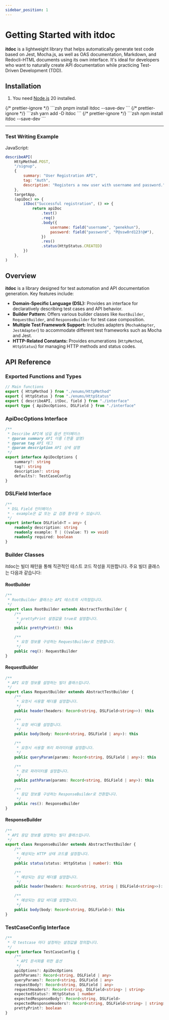 ```yaml
---
sidebar_position: 1
---
```


# Getting Started with itdoc

**itdoc** is a lightweight library that helps automatically generate test code based on Jest,
Mocha.js, as well as OAS documentation, Markdown, and Redocli-HTML documents using its own
interface. It's ideal for developers who want to naturally create API documentation while practicing
Test-Driven Development (TDD).

## Installation

1. You need [Node.js](https://nodejs.org/en/download/) 20 installed.


<Tabs>
    {/* prettier-ignore */}
    <TabItem value="pnpm" label="pnpm" default>
        ```zsh
        pnpm install itdoc --save-dev
        ```
    </TabItem>
    {/* prettier-ignore */}
    <TabItem value="yarn" label="yarn">
        ```zsh
        yarn add -D itdoc
        ```
    </TabItem>
    {/* prettier-ignore */}
    <TabItem value="npm" label="npm">
        ```zsh
        npm install itdoc --save-dev
        ```
    </TabItem>
</Tabs>

---

### Test Writing Example

JavaScript:

```js
describeAPI(
    HttpMethod.POST,
    "/signup",
    {
        summary: "User Registration API",
        tag: "Auth",
        description: "Registers a new user with username and password.",
    },
    targetApp,
    (apiDoc) => {
        itDoc("Successful registration", () => {
            return apiDoc
                .test()
                .req()
                .body({
                    username: field("username", "penekhun"),
                    password: field("password", "P@ssw0rd123!@#"),
                })
                .res()
                .status(HttpStatus.CREATED)
        })
    },
)
```

## Overview

**itdoc** is a library designed for test automation and API documentation generation. Key features
include:

- **Domain-Specific Language (DSL):** Provides an interface for declaratively describing test cases
  and API behavior.
- **Builder Pattern:** Offers various builder classes like `RootBuilder`, `RequestBuilder`, and
  `ResponseBuilder` for test case composition.
- **Multiple Test Framework Support:** Includes adapters (`MochaAdapter`, `JestAdapter`) to
  accommodate different test frameworks such as Mocha and Jest.
- **HTTP-Related Constants:** Provides enumerations (`HttpMethod`, `HttpStatus`) for managing HTTP
  methods and status codes.

## API Reference

### Exported Functions and Types

```typescript
// Main functions
export { HttpMethod } from "./enums/HttpMethod"
export { HttpStatus } from "./enums/HttpStatus"
export { describeAPI, itDoc, field } from "./interface"
export type { ApiDocOptions, DSLField } from "./interface"
```

### ApiDocOptions Interface

```typescript
/**
 * Describe API에 넘길 옵션 인터페이스
 * @param summary API 이름 (한줄 설명)
 * @param tag API 태그
 * @param description API 상세 설명
 */
export interface ApiDocOptions {
    summary?: string
    tag?: string
    description?: string
    defaults?: TestCaseConfig
}
```

### DSLField Interface

```typescript
/**
 * DSL Field 인터페이스
 * - example은 값 또는 값 검증 함수일 수 있습니다.
 */
export interface DSLField<T = any> {
    readonly description: string
    readonly example: T | ((value: T) => void)
    readonly required: boolean
}
```

### Builder Classes

itdoc는 빌더 패턴을 통해 직관적인 테스트 코드 작성을 지원합니다. 주요 빌더 클래스는 다음과 같습니다:

#### RootBuilder

```typescript
/**
 * RootBuilder 클래스는 API 테스트의 시작점입니다.
 */
export class RootBuilder extends AbstractTestBuilder {
    /**
     * prettyPrint 설정값을 true로 설정합니다.
     */
    public prettyPrint(): this

    /**
     * 요청 정보를 구성하는 RequestBuilder로 전환합니다.
     */
    public req(): RequestBuilder
}
```

#### RequestBuilder

```typescript
/**
 * API 요청 정보를 설정하는 빌더 클래스입니다.
 */
export class RequestBuilder extends AbstractTestBuilder {
    /**
     * 요청시 사용할 헤더를 설정합니다.
     */
    public header(headers: Record<string, DSLField<string>>): this

    /**
     * 요청 바디를 설정합니다.
     */
    public body(body: Record<string, DSLField | any>): this

    /**
     * 요청시 사용할 쿼리 파라미터를 설정합니다.
     */
    public queryParam(params: Record<string, DSLField | any>): this

    /**
     * 경로 파라미터를 설정합니다.
     */
    public pathParam(params: Record<string, DSLField | any>): this

    /**
     * 응답 정보를 구성하는 ResponseBuilder로 전환합니다.
     */
    public res(): ResponseBuilder
}
```

#### ResponseBuilder

```typescript
/**
 * API 응답 정보를 설정하는 빌더 클래스입니다.
 */
export class ResponseBuilder extends AbstractTestBuilder {
    /**
     * 예상되는 HTTP 상태 코드를 설정합니다.
     */
    public status(status: HttpStatus | number): this

    /**
     * 예상되는 응답 헤더를 설정합니다.
     */
    public header(headers: Record<string, string | DSLField<string>>): this

    /**
     * 예상되는 응답 바디를 설정합니다.
     */
    public body(body: Record<string, DSLField>): this
}
```

### TestCaseConfig Interface

```typescript
/**
 * 각 testcase 마다 설정하는 설정값을 정의합니다.
 */
export interface TestCaseConfig {
    /**
     * API 문서화를 위한 옵션
     */
    apiOptions?: ApiDocOptions
    pathParams?: Record<string, DSLField | any>
    queryParams?: Record<string, DSLField | any>
    requestBody?: Record<string, DSLField | any>
    requestHeaders?: Record<string, DSLField<string> | string>
    expectedStatus?: HttpStatus | number
    expectedResponseBody?: Record<string, DSLField>
    expectedResponseHeaders?: Record<string, DSLField<string> | string>
    prettyPrint?: boolean
}
```
